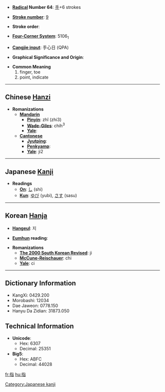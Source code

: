 * '''[[Wiktionary:Chinese radical index| Radical]] Number 64''': [[Wiktionary:Chinese radical index 手|手]]+6 strokes

* '''[[Wiktionary:Chinese total strokes index|Stroke number]]''': [[Wiktionary:Chinese total strokes index 9|9]]

* '''Stroke order''': 

* '''[[Wiktionary:Chinese four corner index|Four-Corner System]]''': 5106<sub>1</sub>

* '''[[Wiktionary:Chinese Cangjie index|Cangjie input]]''': 手心日 (QPA)

* '''Graphical Significance and Origin''': 

* '''Common Meaning'''
*#finger, toe
*# point, indicate


----

== Chinese [[Hanzi]] ==

* '''Romanizations'''
** '''[[Mandarin]]'''
*** '''[[Pinyin]]''': zhǐ (zhi3)
*** '''[[Wade-Giles]]''': chih<sup>3</sup>
*** '''[[Yale]]''': 
** '''[[Cantonese]]'''
*** '''[[Jyutping]]''':
*** '''[[Penkyamp]]''': 
*** '''[[Yale]]''': ji2


----

== Japanese [[Kanji]] ==

* '''Readings'''
** '''[[On]]''': [[し]] (shi)
** '''[[Kun]]''': [[ゆび]] (yubi), [[さす]] (sasu)


----

== Korean [[Hanja]] ==

* '''[[Hangeul]]''': 지

* '''[[Eumhun]] reading''': 

* '''Romanizations'''
** '''[[The 2000 South Korean Revised Romanization|The 2000 South Korean Revised]]''': ji
** '''[[McCune-Reischauer]]''': chi
** '''[[Yale]]''': ci

----

== Dictionary Information ==

* KangXi: 0429.200
* Morobashi: 12034
* Dae Jaweon: 0778.150
* Hanyu Da Zidian: 31873.050

== Technical Information ==

* '''Unicode''':
** Hex: 6307
** Decimal: 25351
* '''Big5''':
** Hex: ABFC
** Decimal: 44028

[[Category:Japanese kanji]]

[[fr:指]]
[[hu:指]]